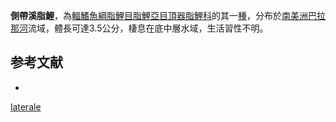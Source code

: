 {{Speciesbox
| status = NE
| status_system = IUCN3.1
| genus = Characidium
| species = laterale
| authority = [[Boulenger|Boulenger]], 1895
| synonyms = *''Nannostomus lateralis''<br /><small>Boulenger, 1895</small>
*''Characidium lateralis''<br /><small>Boulenger, 1895</small>
}}
'''側帶溪脂鯉'''，為[[輻鰭魚綱|輻鰭魚綱]][[脂鯉目|脂鯉目]][[脂鯉亞目|脂鯉亞目]][[頂器脂鯉科|頂器脂鯉科]]的其一[[種|種]]，分布於[[南美洲|南美洲]][[巴拉那河|巴拉那河]]流域，體長可達3.5公分，棲息在底中層水域，生活習性不明。

==参考文献==
{{refbegin}}
*{{FishBase_species|genus=Characidium|species=laterale|year=2013|month=9}}
{{refend}}
{{Taxonbar|from=Q2890943}}

[[Category:溪脂鯉屬|laterale]]